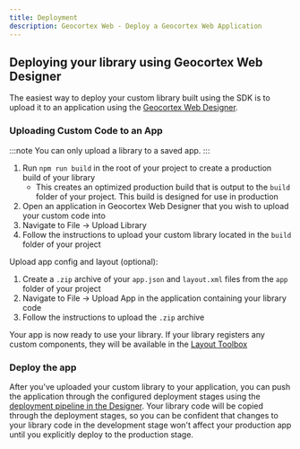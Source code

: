 ```yaml
---
title: Deployment
description: Geocortex Web - Deploy a Geocortex Web Application
---
```


## Deploying your library using Geocortex Web Designer

The easiest way to deploy your custom library built using the SDK is to upload it to an application using the [Geocortex Web Designer](https://apps.geocortex.com/webviewer/designer/).

### Uploading Custom Code to an App

:::note
You can only upload a library to a saved app.
:::

1. Run `npm run build` in the root of your project to create a production build of your library
    - This creates an optimized production build that is output to the `build` folder of your project. This build is designed for use in production
1. Open an application in Geocortex Web Designer that you wish to upload your custom code into
1. Navigate to File -> Upload Library
1. Follow the instructions to upload your custom library located in the `build` folder of your project

Upload app config and layout (optional):

1. Create a `.zip` archive of your `app.json` and `layout.xml` files from the `app` folder of your project
1. Navigate to File -> Upload App in the application containing your library code
1. Follow the instructions to upload the `.zip` archive

Your app is now ready to use your library. If your library registers any custom components, they will be available in the [Layout Toolbox](https://docs.geocortex.com/webviewer/latest/admin-help/Default.htm#gwv/modify-a-layout.htm#add-a-component)

### Deploy the app

After you've uploaded your custom library to your application, you can push the application through the configured deployment stages using the [deployment pipeline in the Designer](https://docs.geocortex.com/webviewer/latest/admin-help/Default.htm#gwv/deploy-an-app.htm%3FTocPath%3DApps%7CDeploy%2520an%2520App%7C_____0). Your library code will be copied through the deployment stages, so you can be confident that changes to your library code in the development stage won't affect your production app until you explicitly deploy to the production stage.
